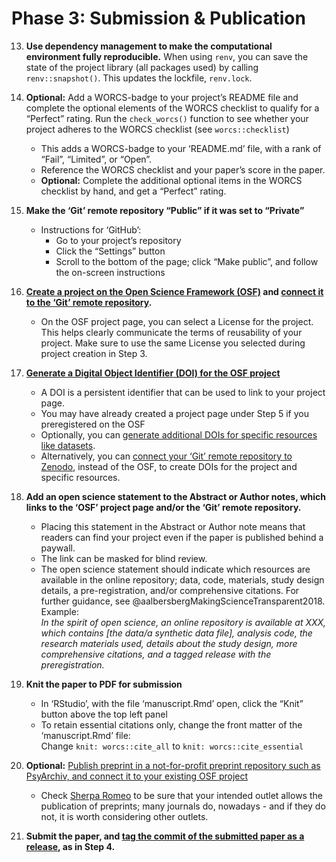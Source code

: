 # Phase 3: Submission & Publication {-}

13. <!--S: Use dependency management to make the computational environment fully reproducible-->**Use dependency management to make the computational environment fully reproducible.** When using `renv`, you can save the state of the project library (all packages used) by calling `renv::snapshot()`. This updates the lockfile, `renv.lock`.

14. <!--S: Optional: Add a WORCS-badge to your project's README file-->**Optional:** Add a WORCS-badge to your project's README file and complete the optional elements of the WORCS checklist to qualify for a "Perfect" rating. Run the `check_worcs()` function to see whether your project adheres to the WORCS checklist (see `worcs::checklist`)
    + This adds a WORCS-badge to your 'README.md' file, with a rank of "Fail", "Limited", or "Open".
    + Reference the WORCS checklist and your paper's score in the paper.
    + **Optional:** Complete the additional optional items in the WORCS checklist by hand, and get a "Perfect" rating.

15. <!--S: Make a Private 'Git' remote repository Public-->**Make the 'Git' remote repository "Public" if it was set to "Private"**
    + Instructions for 'GitHub': 
        - Go to your project's repository
        - Click the "Settings" button
        - Scroll to the bottom of the page; click "Make public", and follow the on-screen instructions

16. <!--S: [Create a project page on the Open Science Framework (OSF)](https://help.osf.io/hc/en-us/articles/360019737594-Create-a-Project) and [connect it to the 'Git' remote repository](https://help.osf.io/hc/en-us/articles/360019929813-Connect-GitHub-to-a-Project)-->
**[Create a project on the Open Science Framework (OSF)](https://help.osf.io/hc/en-us/articles/360019737594-Create-a-Project) and [connect it to the 'Git' remote repository](https://help.osf.io/hc/en-us/articles/360019929813-Connect-GitHub-to-a-Project).**
    + On the OSF project page, you can select a License for the project. This helps clearly communicate the terms of reusability of your project. Make sure to use the same License you selected during project creation in Step 3.

17. <!--S: [Generate a Digital Object Identifier (DOI) for the OSF project](https://help.osf.io/hc/en-us/articles/360019931013-Create-DOIs)-->
**[Generate a Digital Object Identifier (DOI) for the OSF project](https://help.osf.io/hc/en-us/articles/360019931013-Create-DOIs)**
    + A DOI is a persistent identifier that can be used to link to your project page.
    + You may have already created a project page under Step 5 if you preregistered on the OSF
    + Optionally, you can [generate additional DOIs for specific resources like datasets](https://help.osf.io/hc/en-us/articles/360019931173-Sharing-data).
    + Alternatively, you can [connect your 'Git' remote repository to Zenodo](https://guides.github.com/activities/citable-code/), instead of the OSF, to create DOIs for the project and specific resources.

18. <!--S: Add an open science statement to the Abstract or Author notes, which links to the 'OSF' project page and/or the 'Git' remote repository-->**Add an open science statement to the Abstract or Author notes, which links to the 'OSF' project page and/or the 'Git' remote repository.** 
    + Placing this statement in the Abstract or Author note means that readers can find your project even if the paper is published behind a paywall.
    + The link can be masked for blind review.
    + The open science statement should indicate which resources are available in the online repository; data, code, materials, study design details, a pre-registration, and/or comprehensive citations. For further guidance, see @aalbersbergMakingScienceTransparent2018. Example:  
    _In the spirit of open science, an online repository is available at XXX,
    which contains [the data/a synthetic data file], analysis code, the research
    materials used, details about the study design, more comprehensive citations,
    and a tagged release with the preregistration._

19. <!--S: Render the dynamic document to PDF-->**Knit the paper to PDF for submission**
    + In 'RStudio', with the file 'manuscript.Rmd' open, click the "Knit" button above the top left panel
    + To retain essential citations only, change the front matter of the 'manuscript.Rmd' file:  
    Change `knit: worcs::cite_all` to `knit: worcs::cite_essential`

20. <!--S: Optional: [Publish the PDF as a preprint, and add it to the OSF project](https://help.osf.io/hc/en-us/articles/360019930533-Upload-a-Preprint)-->**Optional:** [Publish preprint in a not-for-profit preprint repository such as PsyArchiv, and connect it to your existing OSF project](https://help.osf.io/hc/en-us/articles/360019930533-Upload-a-Preprint)
    + Check [Sherpa Romeo](http://sherpa.ac.uk/romeo/index.php) to be sure that your intended outlet allows the publication of preprints; many journals do, nowadays - and if they do not, it is worth considering other outlets.

21. <!--S: Submit the paper, and [tag the commit of the submitted paper as a release](https://docs.github.com/en/free-pro-team@latest/github/administering-a-repository/managing-releases-in-a-repository) of the submitted paper as a release, as in Step 4.-->**Submit the paper, and [tag the commit of the submitted paper as a release](https://docs.github.com/en/free-pro-team@latest/github/administering-a-repository/managing-releases-in-a-repository), as in Step 4.**
